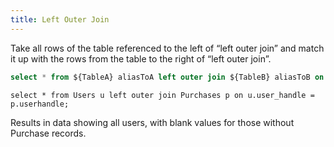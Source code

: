 ```yaml
---
title: Left Outer Join
---
```



Take all rows of the table referenced to the left of “left outer join” and match it up with the rows from the table to the right of “left outer join”.

<CodeWithExample>

```sql
select * from ${TableA} aliasToA left outer join ${TableB} aliasToB on ${a.column_name} = ${b.column_name};
```

```qsl
select * from Users u left outer join Purchases p on u.user_handle = p.userhandle;
```

</CodeWithExample>

Results in data showing all users, with blank values for those without Purchase records.